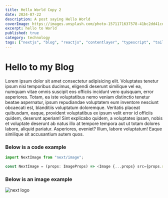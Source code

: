 ```yaml
---
title: Hello World Copy 2
date: 2024-07-22
description: A post saying Hello World
coverImage: https://images.unsplash.com/photo-1571171637578-41bc2dd41cd2?q=80&w=2370&auto=format&fit=crop&ixlib=rb-4.0.3&ixid=M3wxMjA3fDB8MHxwaG90by1wYWdlfHx8fGVufDB8fHx8fA%3D%3D
excerpt: hello to World
published: true
category: technology
tags: ["nextjs", "blog", "reactjs", "contentlayer", "typescript", "tailwindcss"]
---
```


# Hello to my Blog

<p className="mt-8">
  Lorem ipsum dolor sit amet consectetur adipisicing elit. Voluptates tenetur ipsum nisi temporibus ducimus, eligendi
  deserunt similique vel ea, numquam vitae omnis suscipit eos officiis incidunt vero quisquam, error asperiores. Totam,
  ea iste voluptatibus nemo veniam distinctio tenetur beatae aspernatur, ipsum repudiandae voluptatem eum inventore
  nesciunt obcaecati est, blanditiis voluptatum doloremque. Veritatis placeat quibusdam, eaque, provident voluptatibus
  ex ipsum velit error id officiis quidem, deserunt aperiam! Sint explicabo quidem, a voluptates ipsam, nobis et
  voluptate deserunt ab natus illo at tempore tempora aut ut totam dolores labore, aliquid pariatur. Asperiores,
  eveniet? Illum, labore voluptatum! Eaque similique sit accusantium autem quos.
</p>

### Below is a code example

```js
import NextImage from "next/image";

const NextImage = (props: ImageProps) => <Image {...props} src={props.src} alt={props.alt} />;
```

### Below is an image example

<Image
  src="https://images.unsplash.com/photo-1610018556010-6a11691bc905?q=80&w=2370&auto=format&fit=crop&ixlib=rb-4.0.3&ixid=M3wxMjA3fDB8MHxwaG90by1wYWdlfHx8fGVufDB8fHx8fA%3D%3Dz"
  width={500}
  height={500}
  quality={100}
  alt="next logo"
/>
